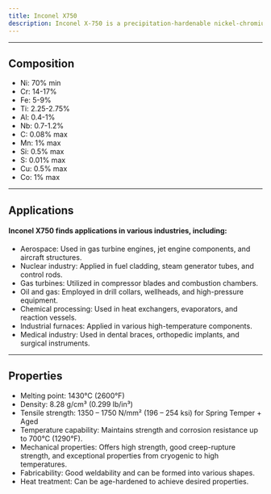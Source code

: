 ---
title: Inconel X750
description: Inconel X-750 is a precipitation-hardenable nickel-chromium alloy designed for high-strength and excellent corrosion resistance at elevated temperatures. Inconel X-750's combination of high-temperature strength, corrosion resistance, and versatility makes it valuable for applications requiring durability in extreme conditions.
---


---

## Composition

<Card className='properties'>
  <ul>
    <li>Ni: 70% min</li>
    <li>Cr: 14-17%</li>
    <li>Fe: 5-9%</li>
    <li>Ti: 2.25-2.75%</li>
    <li>Al: 0.4-1%</li>
    <li>Nb: 0.7-1.2%</li>
    <li>C: 0.08% max</li>
    <li>Mn: 1% max</li>
    <li>Si: 0.5% max</li>
    <li>S: 0.01% max</li>
    <li>Cu: 0.5% max</li>
    <li>Co: 1% max</li>
  </ul>
</Card>

---

## Applications

#### Inconel X750 finds applications in various industries, including:

- Aerospace: Used in gas turbine engines, jet engine components, and aircraft structures.
- Nuclear industry: Applied in fuel cladding, steam generator tubes, and control rods.
- Gas turbines: Utilized in compressor blades and combustion chambers.
- Oil and gas: Employed in drill collars, wellheads, and high-pressure equipment.
- Chemical processing: Used in heat exchangers, evaporators, and reaction vessels.
- Industrial furnaces: Applied in various high-temperature components.
- Medical industry: Used in dental braces, orthopedic implants, and surgical instruments.

---

## Properties

- Melting point: 1430°C (2600°F)
- Density: 8.28 g/cm³ (0.299 lb/in³)
- Tensile strength: 1350 – 1750 N/mm² (196 – 254 ksi) for Spring Temper + Aged
- Temperature capability: Maintains strength and corrosion resistance up to 700°C (1290°F).
- Mechanical properties: Offers high strength, good creep-rupture strength, and exceptional properties from cryogenic to high temperatures.
- Fabricability: Good weldability and can be formed into various shapes.
- Heat treatment: Can be age-hardened to achieve desired properties.
